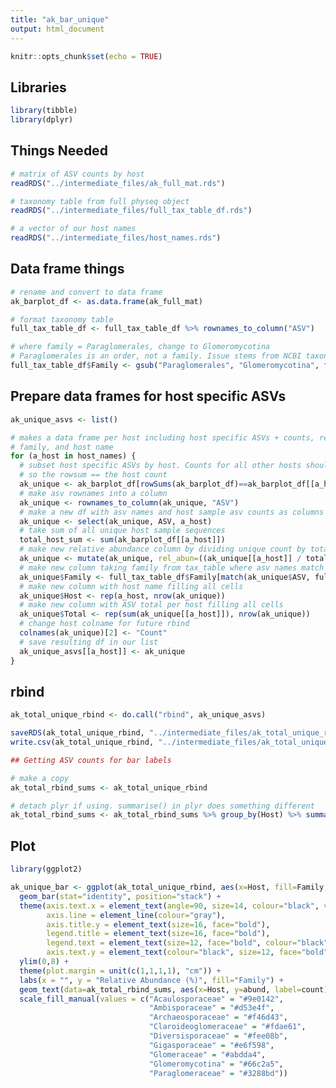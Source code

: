 ```yaml
---
title: "ak_bar_unique"
output: html_document
---
```


```r
knitr::opts_chunk$set(echo = TRUE)
```

## Libraries

```r

library(tibble)
library(dplyr)

```

## Things Needed

```r

# matrix of ASV counts by host
readRDS("../intermediate_files/ak_full_mat.rds")

# taxonomy table from full physeq object 
readRDS("../intermediate_files/full_tax_table_df.rds")

# a vector of our host names
readRDS("../intermediate_files/host_names.rds")


```


## Data frame things

```r

# rename and convert to data frame
ak_barplot_df <- as.data.frame(ak_full_mat)

# format taxonomy table
full_tax_table_df <- full_tax_table_df %>% rownames_to_column("ASV")

# where family = Paraglomerales, change to Glomeromycotina
# Paraglomerales is an order, not a family. Issue stems from NCBI taxonomy.
full_tax_table_df$Family <- gsub("Paraglomerales", "Glomeromycotina", full_tax_table_df$Family)

```

## Prepare data frames for host specific ASVs

```r

ak_unique_asvs <- list()

# makes a data frame per host including host specific ASVs + counts, relative abundance,
# family, and host name
for (a_host in host_names) {
  # subset host specific ASVs by host. Counts for all other hosts should be 0, 
  # so the rowsum == the host count
  ak_unique <- ak_barplot_df[rowSums(ak_barplot_df)==ak_barplot_df[[a_host]],]
  # make asv rownames into a column
  ak_unique <- rownames_to_column(ak_unique, "ASV")
  # make a new df with asv names and host sample asv counts as columns
  ak_unique <- select(ak_unique, ASV, a_host)
  # take sum of all unique host sample sequences
  total_host_sum <- sum(ak_barplot_df[[a_host]])
  # make new relative abundance column by dividing unique count by total
  ak_unique <- mutate(ak_unique, rel_abun=((ak_unique[[a_host]] / total_host_sum) * 100))
  # make new column taking family from tax_table where asv names match in both dfs
  ak_unique$Family <- full_tax_table_df$Family[match(ak_unique$ASV, full_tax_table_df$ASV)]
  # make new column with host name filling all cells
  ak_unique$Host <- rep(a_host, nrow(ak_unique))
  # make new column with ASV total per host filling all cells
  ak_unique$Total <- rep(sum(ak_unique[[a_host]]), nrow(ak_unique))
  # change host colname for future rbind
  colnames(ak_unique)[2] <- "Count"
  # save resulting df in our list
  ak_unique_asvs[[a_host]] <- ak_unique
}


```

## rbind

```r

ak_total_unique_rbind <- do.call("rbind", ak_unique_asvs)

saveRDS(ak_total_unique_rbind, "../intermediate_files/ak_total_unique_rbind.rds")
write.csv(ak_total_unique_rbind, "../intermediate_files/ak_total_unique_rbind.csv")

## Getting ASV counts for bar labels

# make a copy
ak_total_rbind_sums <- ak_total_unique_rbind

# detach plyr if using. summarise() in plyr does something different
ak_total_rbind_sums <- ak_total_rbind_sums %>% group_by(Host) %>% summarise(count=length(ASV), abund=sum(rel_abun))


```

## Plot

```r
library(ggplot2)

ak_unique_bar <- ggplot(ak_total_unique_rbind, aes(x=Host, fill=Family, y=rel_abun)) +
  geom_bar(stat="identity", position="stack") +
  theme(axis.text.x = element_text(angle=90, size=14, colour="black", vjust=0.5, hjust=1, face="bold"), panel.grid.major=element_blank(), panel.grid.minor=element_blank(), panel.background=element_blank(),
        axis.line = element_line(colour="gray"),
        axis.title.y = element_text(size=16, face="bold"),
        legend.title = element_text(size=16, face="bold"),
        legend.text = element_text(size=12, face="bold", colour="black"),
        axis.text.y = element_text(colour="black", size=12, face="bold")) +
  ylim(0,8) +
  theme(plot.margin = unit(c(1,1,1,1), "cm")) +
  labs(x = "", y = "Relative Abundance (%)", fill="Family") +
  geom_text(data=ak_total_rbind_sums, aes(x=Host, y=abund, label=count), inherit.aes = F, vjust=-1) +
  scale_fill_manual(values = c("Acaulosporaceae" = "#9e0142",
                               "Ambisporaceae" = "#d53e4f",
                               "Archaeosporaceae" = "#f46d43",
                               "Claroideoglomeraceae" = "#fdae61",
                               "Diversisporaceae" = "#fee08b",
                               "Gigasporaceae" = "#e6f598",
                               "Glomeraceae" = "#abdda4",
                               "Glomeromycotina" = "#66c2a5",
                               "Paraglomeraceae" = "#3288bd"))

```

